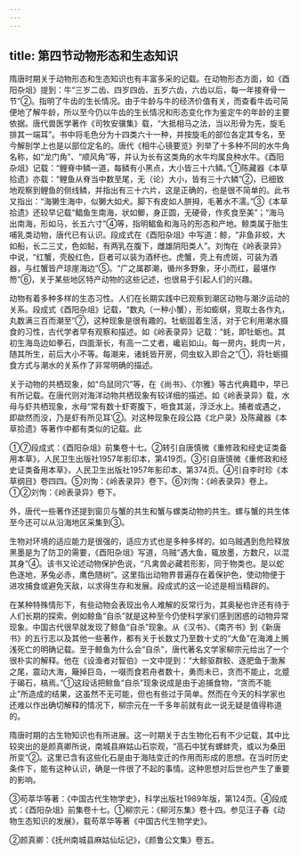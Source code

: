 ```yaml
---
---
---
```

title: 第四节动物形态和生态知识
---



隋唐时期关于动物形态和生态知识也有丰富多采的记载。在动物形态方面，如《酉阳杂俎》提到：牛“三岁二齿、四岁四齿、五岁六齿，六齿以后，每一年接脊骨一节”②。指明了牛齿的生长情况。由于牛龄与牛的经济价值有关，而查看牛齿可简便地了解牛龄，所以至今仍以牛齿的生长情况和形态变化作为鉴定牛的年龄的主要依据。唐代兽医学著作《司牧安骥集》载，“大抵相马之法，当以形骨为先，旋毛排其一端耳”。书中将毛色分为十四类六十一种，并按旋毛的部位各定其专名，至今解剖学上也是以部位定名的。唐代《相牛心镜要览》列举了十多种不同的水牛角名称，如“龙门角”、“顺风角”等，并认为长有这类角的水牛均属良种水牛。《酉阳杂俎》记载：“鲤脊中鳞一道，每鳞有小黑点，大小皆三十六鳞。”①陈藏器《本草拾遗》亦载：“鲤鱼从脊当中数至尾，无（论）大小，皆有三十六鳞”②，已细致地观察到鲤鱼的侧线鳞，并指出有三十六片，这是正确的，也是很不简单的。此书又指出：“海獭生海中，似獭大如犬。脚下有皮如人胼拇，毛著水不濡。”③《本草拾遗》还较早记载“鲳鱼生南海，状如鲫，身正圆，无硬骨，作炙食至美”；“海马出南海，形如马，长五六寸”④等，指明鲳鱼和海马的形态和产地。鲸类属于胎生哺乳类动物，唐代已有认识。段成式在《酉阳杂俎》中写道：鲸，“非鱼非蛟，大如船，长二三丈，色如鲇，有两乳在腹下，雌雄阴阳类人”。刘恂在《岭表录异》中说，“红蟹，壳殷红色，巨者可以装为酒杯也。虎蟹，壳上有虎斑，可装为酒器，与红蟹皆产琼崖海边”⑤。“广之属郡潮，循州多野象，牙小而红，最堪作笏”⑥，关于某些地区特产动物的这些记述，也很易于引起人们的兴趣。

动物有着多种多样的生态习性。人们在长期实践中已观察到潮区动物与潮汐运动的关系。段成式《酉阳杂俎》记载，“数丸（一种小蟹），形如蟛蜞，竞取土各作丸，丸数满三百而潮至”⑦，这种现象是很有趣的。牡蛎固着生活，对于它利用潮水摄食的习性，古代学者早有观察和描述。如《岭表录异》记载：“蚝，即牡蛎也。其初生海岛边如拳石，四面渐长，有高一二丈者，巉岩如山。每一房内，蚝肉一片，随其所生，前后大小不等。每潮来，诸蚝皆开房，伺虫蚁入即合之”①，将牡蛎摄食方式与潮水的关系作了非常明确的描述。

关于动物的共栖现象，如“鸟鼠同穴”等，在《尚书》、《尔雅》等古代典籍中，早已有所记载。在唐代则对海洋动物共栖现象有较详细的描述。如《岭表录异》载，水母与虾共栖现象，水母“常有数十虾寄腹下，咂食其涎，浮泛水上。捕者或遇之，即歘然而没，乃是虾有所见耳’②。对这种现象在段公路《北户录》及陈藏器《本草拾遗》等著作中都有类似的记载。此

①⑦段成式：《酉阳杂俎》前集卷十七。②转引自唐慎微《重修政和经史证类备用本草》，人民卫生出版社1957年影印本，第419页。③引自唐慎微《重修政和经史证类备用本草》，人民卫生出版社1957年影印本，第374页。④引自李时珍《本草纲目》卷四四。⑤刘恂：《岭表录异》卷下。⑥刘恂：《岭表录异》卷上。①②刘恂：《岭表录异》卷下。

外，唐代一些著作还提到窗贝与蟹的共生和蟹与螺类动物的共生。螺与蟹的共生体至今还可以从沿海地区采集到③。

生物对环境的适应能力是很强的，适应方式也是多种多样的。如乌贼遇到危险释放黑墨是为了防卫的需要，《酉阳杂俎》写道，乌贼“遇大鱼，辄放墨，方数尺，以混其身”④。该书又论述动物保护色说，“凡禽兽必藏若形影，同于物类也。是以蛇色逐地，茅兔必赤，鹰色随树”。这里指出动物界普遍存在着保护色，使动物便于进攻捕食或避免天敌，以求得生存和发展。段成式的这一论述是相当精辟的。

在某种特殊情形下，有些动物会表现出令人难解的反常行为，其奥秘也许还有待于人们长期的探索。例如鲸鱼“自杀”就是这种至今仍使科学家们感到困惑的动物异常现象。中国古代很早就发现了鲸鱼“自杀”现象。从《汉书》、《南齐书》到《新唐书》的五行志以及其他一些著作，都有关于长数丈乃至数十丈的“大鱼”在海滩上搁浅死亡的明确记载。至于鲸鱼为什么会“自杀”，唐代著名文学家柳宗元给出了一个很朴实的解释。他在《设渔者对智伯》一文中提到：“大鲸驱群鲛、逐肥鱼于渤澥之尾，震动大海，簸掉巨岛，一啜而食若舟者数十，勇而未已，贪而不能止，北蹙于碣石，槁焉。”①这段话把鲸鱼“自杀”现象说成是由于追捕食物，“贪而不能止”所造成的结果，这虽然不无可能，但也有些过于简单。然而在今天的科学家也还难以作出确切解释的情况下，柳宗元在一千多年前就有此一说无疑是值得称道的。

隋唐时期的古生物知识也有所进展。这一时期关于古生物化石有不少记载，其中比较突出的是颜真卿所说，南城县麻姑山石崇观，“高石中犹有螺蚌壳，或以为桑田所变”②。这里已含有这些化石是由于海陆变迁的作用而形成的思想。在当时历史条件下，能有这种认识，确是一件很了不起的事情。这种思想对后世也产生了重要的影响。

③苟萃华等著：《中国古代生物学史》，科学出版社1989年版，第124页。④段成式：《酉阳杂俎》前集卷十七。①柳宗元：《柳河东集》卷十四。参见汪子春《动物生态知识的发展》，载苟萃华等著《中国古代生物学史》。

②颜真卿：《抚州南城县麻姑仙坛记》，《颜鲁公文集》卷五。